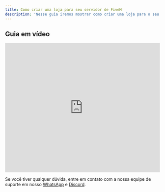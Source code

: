 ```yaml
---
title: Como criar uma loja para seu servidor de FiveM
description: 'Nesse guia iremos mostrar como criar uma loja para o seu servidor utilizando a plataforma da CentralCart.'
---
```


## Guia em vídeo

<iframe
  width="100%"
  height="422"
  src="https://www.youtube.com/embed/Na1_3puEBAA?si=aVzmfYaCRmeWUQux"
  title="YouTube video player"
  frameborder="0"
  allow="accelerometer; autoplay; clipboard-write; encrypted-media; gyroscope; picture-in-picture"
  allowfullscreen
></iframe>


<Check>Se você tiver qualquer dúvida, entre em contato com a nossa equipe de suporte
em nosso [WhatsApp](https://api.whatsapp.com/send/?phone=5515992647447&text=Ol%C3%A1%2C+tenho+d%C3%BAvidas+sobre+a+CentralCart&type=phone_number&app_absent=0) 
e [Discord](https://centralcart.com.br/discord).</Check>
